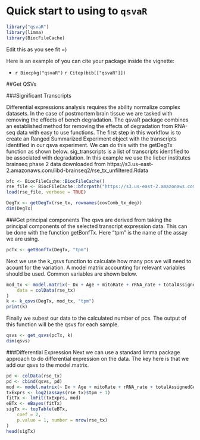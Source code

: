 # Quick start to using to `qsvaR`

```r
library("qsvaR")
library(limma)
library(BiocFileCache)
```
Edit this as you see fit =)

Here is an example of you can cite your package inside the vignette:

* `r Biocpkg("qsvaR")` `r Citep(bib[["qsvaR"]])`

##Get QSVs

###Significant Transcripts

Differential expressions analysis requires the ability normalize complex datasets. In the case of postmortem brain tissue we are tasked with removing the effects of bench degradation. The qsvaR package combines an established method for removing the effects of degradation from RNA-seq data with easy to use functions. The first step in this workflow is to create an Ranged Summarized Experiment object with the transcripts identified in our qsva experiment. We can do this with the getDegTx function as shown below. sig_transcripts is a list of transcripts identified to be associated with degradation. In this example we use the lieber institutes brainseq phase 2 data downloaded from https://s3.us-east-2.amazonaws.com/libd-brainseq2/rse_tx_unfiltered.Rdata

```r
bfc <- BiocFileCache::BiocFileCache()
rse_file <- BiocFileCache::bfcrpath("https://s3.us-east-2.amazonaws.com/libd-brainseq2/rse_tx_unfiltered.Rdata", x = bfc)
load(rse_file, verbose = TRUE)
```


```r
DegTx <- getDegTx(rse_tx, rownames(covComb_tx_deg))
dim(DegTx)
```

###Get principal components
The qsvs are derived from taking the principal components of the selected transcript expression data. This can be done with the function getBonfTx. Here "tpm" is the name of the assay we are using.

```r
pcTx <- getBonfTx(DegTx, "tpm")
```
Next we use the k_qsvs function to calculate how many pcs we will need to acount for the variation. A model matrix accounting for relevant variables should be used. Common variables are shown below.

```r
mod_tx <- model.matrix(~ Dx + Age + mitoRate + rRNA_rate + totalAssignedGene,
    data = colData(rse_tx)
)
k <- k_qsvs(DegTx, mod_tx, "tpm")
print(k)
```

Finally we subest our data to the calculated number of pcs. The output of this function will be the qsvs for each sample.
```r
qsvs <- get_qsvs(pcTx, k)
dim(qsvs)
```

###Differential Expression
Next we can use a standard limma package approach to do differential expression on the data. The key here is that we add our qsvs to the model.matrix.

```r
pd <- colData(rse_tx)
pd <- cbind(qsvs, pd)
mod <- model.matrix(~ Dx + Age + mitoRate + rRNA_rate + totalAssignedGene + pd$PC1 + pd$PC2 + pd$PC3 + pd$PC4 + pd$PC5 + pd$PC6 + pd$PC7 + pd$PC8 + pd$PC9 + pd$PC10 + pd$PC11 + pd$PC12 + pd$PC13 + pd$PC14 + pd$PC15 + pd$PC16 + pd$PC17 + pd$PC18 + pd$PC19 + pd$PC20 + pd$PC21 + pd$PC22 + pd$PC23 + pd$PC24 + pd$PC25 + pd$PC26 + pd$PC27 + pd$PC28 + pd$PC29 + pd$PC30 + pd$PC31, data = colData(rse_tx))
txExprs <- log2(assays(rse_tx)$tpm + 1)
fitTx <- lmFit(txExprs, mod)
eBTx <- eBayes(fitTx)
sigTx <- topTable(eBTx,
    coef = 2,
    p.value = 1, number = nrow(rse_tx)
)
head(sigTx)
```





 
